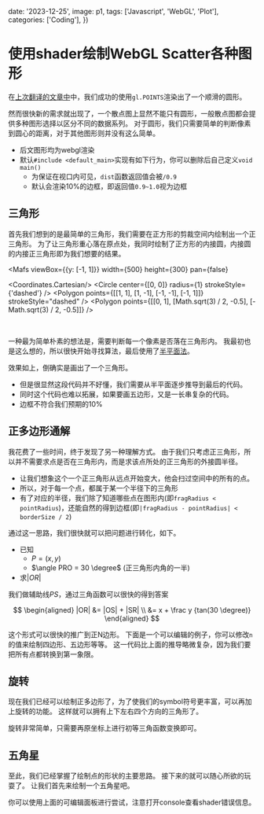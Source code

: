 
  date: '2023-12-25',
  image: p1,
  tags: ['Javascript', 'WebGL', 'Plot'],
  categories: ['Coding'],
})

# 使用shader绘制WebGL Scatter各种图形

在[上次翻译的文章中](./webgl-point)中，我们成功的使用`gl.POINTS`渲染出了一个顺滑的圆形。

然而很快新的需求就出现了，一个散点图上显然不能只有圆形，一般散点图都会提供多种图形选择以区分不同的数据系列。
对于圆形，我们只需要简单的判断像素到圆心的距离，对于其他图形则并没有这么简单。

- 后文图形均为webgl渲染
- 默认`#include <default_main>`实现有如下行为，你可以删除后自己定义`void main()`
  - 为保证在视口内可见，`dist`函数返回值会被`/0.9`
  - 默认会渲染10%的边框，即返回值`0.9~1.0`视为边框

<WebglPoint shader={Sample.circle}/>

## 三角形

首先我们想到的是最简单的三角形，我们需要在正方形的剪裁空间内绘制出一个正三角形。
为了让三角形重心落在原点处，我同时绘制了正方形的内接圆，内接圆的内接正三角形即为我们想要的结果。

<Mafs
  viewBox={{y: [-1, 1]}}
  width={500}
  height={300}
  pan={false}
>
  <Coordinates.Cartesian/>
  <Circle
    center={[0, 0]}
    radius={1}
    strokeStyle={'dashed'}
  />
  <Polygon
    points={[[1, 1], [1, -1], [-1, -1], [-1, 1]]}
    strokeStyle="dashed"
  />
  <Polygon
    points={[[0, 1], [Math.sqrt(3) / 2, -0.5], [-Math.sqrt(3) / 2, -0.5]]}
  />
</Mafs>

<br/>

一种最为简单朴素的想法是，需要判断每一个像素是否落在三角形内。
我最初也是这么想的，所以很快开始寻找算法，最后使用了[半平面法](https://stackoverflow.com/questions/2049582/how-to-determine-if-a-point-is-in-a-2d-triangle)。

<EditablePoint defaultShader={Sample.triangleNaive}/>

效果如上，倒确实是画出了一个三角形。

- 但是很显然这段代码并不好懂，我们需要从半平面逐步推导到最后的代码。
- 同时这个代码也难以拓展，如果要画五边形，又是一长串复杂的代码。
- 边框不符合我们预期的10%

## 正多边形通解

我花费了一些时间，终于发现了另一种理解方式。
由于我们只考虑正三角形，所以并不需要求点是否在三角形内，而是求该点所处的正三角形的外接圆半径。

- 让我们想象这个一个正三角形从远点开始变大，他会扫过空间中的所有的点。
- 所以，对于每一个点，都属于某一个半径下的三角形
- 有了对应的半径，我们除了知道哪些点在图形内(即`fragRadius < pointRadius`)，还能自然的得到边框(即`|fragRadius - pointRadius| < borderSize / 2`)

通过这一思路，我们很快就可以把问题进行转化，如下。

<PolygonSample/>

- 已知
  - $P=(x,y)$
  - $\angle PRO = 30 \degree$ (正三角形内角的一半)
- 求$|OR|$

我们做辅助线$PS$，通过三角函数可以很快的得到答案

$$
\begin{aligned}
|OR| &= |OS| + |SR| \\
&= x + \frac y {tan(30 \degree)}
\end{aligned}
$$

这个形式可以很快的推广到正N边形。
下面是一个可以编辑的例子，你可以修改`n`的值来绘制四边形、五边形等等。
这一代码比上面的推导略微复杂，因为我们要把所有点都转换到第一象限。

<EditablePoint defaultShader={Sample.triangle}/>

## 旋转

现在我们已经可以绘制正多边形了，为了使我们的symbol符号更丰富，可以再加上旋转的功能。
这样就可以拥有上下左右四个方向的三角形了。

旋转非常简单，只需要再原坐标上进行初等三角函数变换即可。

<EditablePoint defaultShader={Sample.rotate}/>

## 五角星

至此，我们已经掌握了绘制点的形状的主要思路。
接下来的就可以随心所欲的玩耍了。
让我们首先来绘制一个五角星吧。

你可以使用上面的可编辑面板进行尝试，注意打开console查看shader错误信息。

<WebglPoint shader={Sample.star}/>